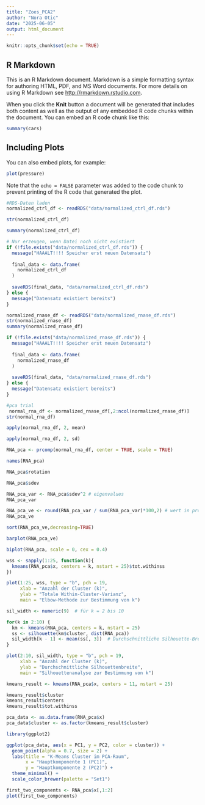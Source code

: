 ```yaml
---
title: "Zoes_PCA2"
author: "Nora Otic"
date: "2025-06-05"
output: html_document
---
```


```r
knitr::opts_chunk$set(echo = TRUE)
```

## R Markdown

This is an R Markdown document. Markdown is a simple formatting syntax for authoring HTML, PDF, and MS Word documents. For more details on using R Markdown see <http://rmarkdown.rstudio.com>.

When you click the **Knit** button a document will be generated that includes both content as well as the output of any embedded R code chunks within the document. You can embed an R code chunk like this:

```r
summary(cars)
```

## Including Plots

You can also embed plots, for example:

```r
plot(pressure)
```

Note that the `echo = FALSE` parameter was added to the code chunk to prevent printing of the R code that generated the plot.



```r
#RDS-Daten laden
normalized_ctrl_df <- readRDS("data/normalized_ctrl_df.rds")

str(normalized_ctrl_df)

summary(normalized_ctrl_df)

# Nur erzeugen, wenn Datei noch nicht existiert
if (!file.exists("data/normalized_ctrl_df.rds")) {
  message("HAAALT!!!! Speicher erst neuen Datensatz")
  
  final_data <- data.frame(
    normalized_ctrl_df
  )
  
  saveRDS(final_data, "data/normalized_ctrl_df.rds")
} else {
  message("Datensatz existiert bereits")
}
```

```r
normalized_rnase_df <- readRDS("data/normalized_rnase_df.rds")
str(normalized_rnase_df)
summary(normalized_rnase_df)

if (!file.exists("data/normalized_rnase_df.rds")) {
  message("HAAALT!!!! Speicher erst neuen Datensatz")
  
  final_data <- data.frame(
    normalized_rnase_df
  )
  
  saveRDS(final_data, "data/normalized_rnase_df.rds")
} else {
  message("Datensatz existiert bereits")
}
```

```r
#pca trial 
 normal_rna_df <- normalized_rnase_df[,2:ncol(normalized_rnase_df)]
str(normal_rna_df)

```
```r
apply(normal_rna_df, 2, mean)
```

```r
apply(normal_rna_df, 2, sd)
```

```r
RNA_pca <- prcomp(normal_rna_df, center = TRUE, scale = TRUE)

names(RNA_pca)
```

```r
RNA_pca$rotation
```


```r
RNA_pca$sdev
```

```r
RNA_pca_var <- RNA_pca$sdev^2 # eigenvalues 
RNA_pca_var
```

```r
RNA_pca_ve <- round(RNA_pca_var / sum(RNA_pca_var)*100,2) # wert in prozent auf zwei dezimal 
RNA_pca_ve
```
```r
sort(RNA_pca_ve,decreasing=TRUE)
```

```r
barplot(RNA_pca_ve)
```




```r
biplot(RNA_pca, scale = 0, cex = 0.4)
```


```r
wss <- sapply(1:25, function(k){
  kmeans(RNA_pca$x, centers = k, nstart = 25)$tot.withinss
})

plot(1:25, wss, type = "b", pch = 19,
     xlab = "Anzahl der Cluster (k)",
     ylab = "Totale Within-Cluster-Varianz",
     main = "Elbow-Methode zur Bestimmung von k") 
```

```r
sil_width <- numeric(9)  # für k = 2 bis 10

for(k in 2:10) {
  km <- kmeans(RNA_pca, centers = k, nstart = 25)
  ss <- silhouette(km$cluster, dist(RNA_pca))
  sil_width[k - 1] <- mean(ss[, 3])  # Durchschnittliche Silhouette-Breite
}

plot(2:10, sil_width, type = "b", pch = 19,
     xlab = "Anzahl der Cluster (k)",
     ylab = "Durchschnittliche Silhouettenbreite",
     main = "Silhouettenanalyse zur Bestimmung von k")
```

```r
kmeans_result <- kmeans(RNA_pca$x, centers = 11, nstart = 25)
```

```r
kmeans_result$cluster    
kmeans_result$centers     
kmeans_result$tot.withinss
```

```r
pca_data <- as.data.frame(RNA_pca$x)
pca_data$cluster <- as.factor(kmeans_result$cluster)

library(ggplot2)

ggplot(pca_data, aes(x = PC1, y = PC2, color = cluster)) +
  geom_point(alpha = 0.7, size = 2) +
  labs(title = "K-Means Cluster im PCA-Raum",
       x = "Hauptkomponente 1 (PC1)",
       y = "Hauptkomponente 2 (PC2)") +
  theme_minimal() +
  scale_color_brewer(palette = "Set1")
```

```r
first_two_components <- RNA_pca$x[,1:2]
plot(first_two_components)
```





